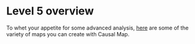 #  Level 5 overview{#xlevel5}

To whet your appetite for some advanced analysis, [here](https://causalmap.app/gallery) are some of the variety of maps you can create with Causal Map.

